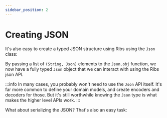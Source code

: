 ```yaml
---
sidebar_position: 2
---
```



# Creating JSON

It's also easy to create a typed JSON structure using Ribs using the `Json`
class:

<CodeSnippet language="dart" title="JSON Object" snippet={CreatingSnippet} section="creating-1"/>

By passing a list of `(String, Json)` elements to the `Json.obj` function, we now have a fully
typed `Json` object that we can interact with using the Ribs json API.

:::info
In many cases, you probably won't need to use the `Json` API itself. It's far
more common to define your domain models, and create encoders and decoders
for those. But it's still worthwhile knowing the `Json` type is what makes the
higher level APIs work.
:::

What about serializing the JSON? That's also an easy task:

<CodeSnippet language="dart" title="Serialzing Json to String" snippet={CreatingSnippet} section="creating-2"/>

